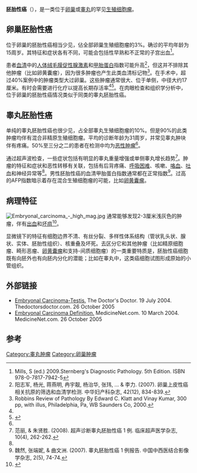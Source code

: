 {{medical}}
{{Infobox Disease |
  Name           = 胚胎性癌 |
  Image          = Embryonal carcinoma - very high mag - cropped.jpg|
  Caption        = [[显微镜|显微镜]]下的胚胎性癌展现出它的一些典型特征：突出的[[核仁体|核仁体]]、标记的核异型、[[坏疽|坏疽]]和核重叠|
  DiseasesDB     = |
  ICD10          = |
  ICD9           = |
  ICDO           = {{ICDO|9070|3}}-9072 |
  OMIM           = |
  MedlinePlus    = |
  eMedicineSubj  = |
  eMedicineTopic = |
  MeshID         = D018236 |
}}
'''胚胎性癌'''（{{lang-en|Embryonal carcinoma}}），是一类位于[[卵巢|卵巢]]或[[睾丸|睾丸]]的罕见[[生殖细胞瘤|生殖细胞瘤]]。

==卵巢胚胎性癌==
位于卵巢的胚胎性癌相当少见，佔全部卵巢生殖细胞瘤的3%。确诊的平均年龄为15周岁。其特征和症状各有不同，可能会包括性早熟和不正常的子宫出血<ref name=Sternberg>Mills, S (ed.) 2009.Sternberg's Diagnostic Pathology. 5th Edition. ISBN 978-0-7817-7942-5</ref>。

患者[[血清|血清]]中的[[人体绒毛膜促性腺激素|人体绒毛膜促性腺激素]]和[[甲胎蛋白|甲胎蛋白]]指数可能升高<ref>阳志军, 杨光, 蒋燕明, 冉宇靓, 杨治华, 张玮, ... & 李力. (2007). 卵巢上皮性癌相关抗原的筛选和血清学检测. 中华妇产科杂志, 42(12), 834-839.</ref>，但这并不排除其他肿瘤（比如卵黄囊瘤），因为很多肿瘤也产生此类血清标记物<ref>Robbins Review of Pathology By Edward C. Klatt and Vinay Kumar, 300 pp, with illus, Philadelphia, Pa, WB Saunders Co, 2000.</ref>。在手术中，超过40%案例中的肿瘤类型大过卵巢。这些肿瘤通常很大、位于单侧，中径大约17厘米。有时会需要进行化疗以提高长期存活率<ref name = Sternberg/><ref>{{cite journal|title=睾丸胚胎性癌的诊断与治疗(附4例报告)|journal=现代肿瘤医学|year=2005|month=13|volume=3|issue=13|url=http://d.wanfangdata.com.cn/periodical_sxzlyx200503056.aspx|accessdate=2014-01-08}}</ref>。在肉眼检查和组织学分析中，位于卵巢的胚胎性癌情况类似于同类的睾丸胚胎性癌。

==睾丸胚胎性癌==
单纯的睾丸胚胎性癌也很少见，占全部睾丸生殖细胞瘤的10%。但是90%的此类肿瘤均伴有混合非精原生殖细胞瘤。平均的诊断年龄为31周岁，并常见睾丸肿块伴有疼痛。50%至三分之二的患者在检测中均为[[恶性肿瘤|恶性肿瘤]]<ref name=Sternberg/>。

通过超声波检查，一些症状包括有明显的睾丸重量增强或单侧睾丸增长趋势<ref>范丽, & 朱贤胜. (2008). 超声诊断睾丸胚胎性癌 1 例. 临床超声医学杂志, 10(4), 262-262.</ref>。肿瘤的特征和症状和恶性转移有关联，包括有后背疼痛、[[呼吸困难|呼吸困难]]、咳嗽、[[咯血|咯血]]、[[吐血|吐血]]和神经异常等<ref name=Sternberg/>。男性胚胎性癌的血清甲胎蛋白指数通常都在正常指数<ref>魏然, 张端妮, & 曲文洲. (2007). 睾丸胚胎性癌 1 例报告. 中国中西医结合影像学杂志, 2(5), 74-74.</ref>。过高的AFP指数暗示着存在混合生殖细胞瘤的可能，比如[[卵黄囊瘤|卵黄囊瘤]]。

==病理特征==
[[Image:Embryonal_carcinoma_-_high_mag.jpg|thumb]]
{{link-en|肉眼检查|gross examination}}通常能够发现2-3厘米浅灰色的肿瘤，伴有[[出血|出血]]和[[坏疽|坏疽]]<ref name=Robbins>{{cite book|last=Abbas, Fausto, Mitchell|title=Basic Pathology|year=2010|publisher=Elsevier|isbn=978-81-312-1036-9|pages=696–697}}</ref>。

显微镜下的特征有细胞边界不清、有丝分裂、多样性体系结构（管状乳头状、腺状、实体、胚胎性组织）、核重叠及坏死。去区分它和其他肿瘤（比如精原细胞瘤、畸形恶瘤、[[卵黄囊瘤|卵黄囊瘤]]和支持-间质细胞瘤）的一类重要特质是，胚胎性癌细胞既有向胚外也有向胚内分化的潜能；比如在睾丸中，这类癌细胞试图形成原始的小管组织。

==外部链接==
* [https://web.archive.org/web/20130731035400/http://www.thedoctorsdoctor.com/diseases/embryonal_ca_testis.htm Embryonal Carcinoma-Testis.] The Doctor's Doctor. 19 July 2004. Thedoctorsdoctor.com. 26 October 2005
* [http://www.medterms.com/script/main/art.asp?articlekey=31404 Embryonal Carcinoma Definition.] MedicineNet.com. 10 March 2004. MedicineNet.com. 26 October 2005

==参考==
{{reflist|2}}

{{Germ cell tumors}}
{{女性生殖道肿瘤}}
{{男性生殖器肿瘤}}

{{DEFAULTSORT:Embryonal Carcinoma}}
[[Category:睾丸肿瘤|Category:睾丸肿瘤]]
[[Category:卵巢肿瘤|Category:卵巢肿瘤]]